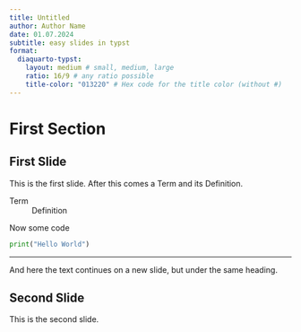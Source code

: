 ```yaml
---
title: Untitled
author: Author Name
date: 01.07.2024
subtitle: easy slides in typst
format:
  diaquarto-typst: 
    layout: medium # small, medium, large
    ratio: 16/9 # any ratio possible 
    title-color: "013220" # Hex code for the title color (without #)
---
```


# First Section

## First Slide

This is the first slide. After this comes a Term and its Definition.

Term 
  ~ Definition

Now some code 

```python
print("Hello World")
```

---

And here the text continues on a new slide, but under the same heading.

## Second Slide

This is the second slide.
